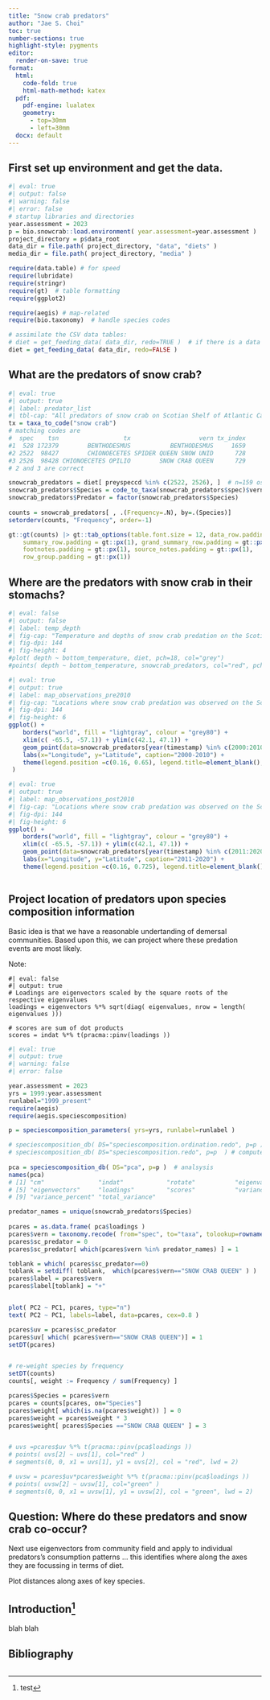 ```yaml
---
title: "Snow crab predators"
author: "Jae S. Choi"
toc: true
number-sections: true
highlight-style: pygments
editor:
  render-on-save: true
format:
  html: 
    code-fold: true
    html-math-method: katex
  pdf:
    pdf-engine: lualatex
    geometry: 
      - top=30mm
      - left=30mm
  docx: default 
---
```

 

<!-- This is a Quarto document -->

<!-- 
Copy this file to a work directory (e.g., bio.data/bio.snowcrab/reports/) 
and run Quarto from there:

# quarto render 51_bycatch.qmd --to html 

Can add "--to docx --to pdf" as additional documents, but their formatting is awkward and will require more work.  
-->

<!-- NOTES: 
Data are in ./data/FH.*.csv
 
Here is the requested data. There is some variability in the resolution of records, hence you’ll find that some predators may have full weight information while others do not, and the same will apply to prey species.  This will limit how informative this data will be and how far you can use these analytically.

The new database schema includes unique identifiers to ensure records are as intended (prior to this there was a lot of duplication of records).  These are as described:
SET_SEQ – relates to the set information details
PRED_SEQ – relates to the predator fish the stomach was taken from
PREY_SEQ – relates to the identified prey within a stomach

Some column headers may need further description:
DEPTH – average set depth in meters
GEAR – set fishing gear code (list attached)
SPEC – predator id code (species list attached)
FWT – predator weight in grams
FLEN – predator length in cm
STOWGT/EMPTYWGT – stomach weights before and after processing in grams
FULLNESS – level of fullness associated with stomachs, where codes are described from 0 through 6:
0             empty - no food contents
1             less than ¼ full
2             ¼ to ½ full
3             ½ to ¾ full
4             ¾ full to full
5             everted 
6             regurgitated
FGEN – Gender code of predator:
0             Unknown
1             Male
2             Female
PREYSPECCD – prey id code (species list attached)
PWT – prey weight in grams
PLEN – prey length in cm
DIGESTION – level of digestion of prey, where:
1             Good Condition
2             Partly Digested
3             Well Digested
4             Unidentifiable
9             Unidentified digestion state
 
-->


## First set up environment and get the data. 


```r
#| eval: true
#| output: false
#| warning: false
#| error: false 
# startup libraries and directories
year.assessment = 2023
p = bio.snowcrab::load.environment( year.assessment=year.assessment )
project_directory = p$data_root
data_dir = file.path( project_directory, "data", "diets" )
media_dir = file.path( project_directory, "media" )

require(data.table) # for speed
require(lubridate)
require(stringr) 
require(gt)  # table formatting
require(ggplot2)

require(aegis) # map-related 
require(bio.taxonomy)  # handle species codes

# assimilate the CSV data tables:
# diet = get_feeding_data( data_dir, redo=TRUE )  # if there is a data update
diet = get_feeding_data( data_dir, redo=FALSE )

```

<!--
# misc options for aegis should we need them: 
year.assessment = 2023
p = bio.snowcrab::load.environment( year.assessment=year.assessment )
bycatch_dir = file.path( p$annual.results, "bycatch")
years = as.character(1996: year.assessment)
if (0) {
  loadfunctions( "aegis")
  loadfunctions( "bio.snowcrab")  # in case of local edits
}
-->



## What are the predators of snow crab?

```r
#| eval: true
#| output: true
#| label: predator_list
#| tbl-cap: "All predators of snow crab on Scotian Shelf of Atlantic Canada. Of 58287 finfish stomach samples, 159 had snow crab (0.28%). There is no indormation on snow crab diet in the database."
tx = taxa_to_code("snow crab")  
# matching codes are 
#  spec    tsn                  tx                   vern tx_index
#1  528 172379        BENTHODESMUS           BENTHODESMUS     1659
#2 2522  98427        CHIONOECETES SPIDER QUEEN SNOW UNID      728
#3 2526  98428 CHIONOECETES OPILIO        SNOW CRAB QUEEN      729
# 2 and 3 are correct

snowcrab_predators = diet[ preyspeccd %in% c(2522, 2526), ]  # n=159 oservations out of a total of 58287 observations in db (=0.28% of all data)
snowcrab_predators$Species = code_to_taxa(snowcrab_predators$spec)$vern
snowcrab_predators$Predator = factor(snowcrab_predators$Species)
 
counts = snowcrab_predators[ , .(Frequency=.N), by=.(Species)]
setorderv(counts, "Frequency", order=-1)

gt::gt(counts) |> gt::tab_options(table.font.size = 12, data_row.padding = gt::px(1), 
    summary_row.padding = gt::px(1), grand_summary_row.padding = gt::px(1), 
    footnotes.padding = gt::px(1), source_notes.padding = gt::px(1), 
    row_group.padding = gt::px(1))

```

## Where are the predators with snow crab in their stomachs?


```r
#| eval: false
#| output: false
#| label: temp_depth
#| fig-cap: "Temperature and depths of snow crab predation on the Scotian Shelf of Atlantic Canada. Grey is all species observations in diet data base. Red is snow crab as prey."
#| fig-dpi: 144
#| fig-height: 4
#plot( depth ~ bottom_temperature, diet, pch=18, col="grey")
#points( depth ~ bottom_temperature, snowcrab_predators, col="red", pch=19 )
```

```r
#| eval: true
#| output: true
#| label: map_observations_pre2010
#| fig-cap: "Locations where snow crab predation was observed on the Scotian Shelf of Atlantic Canada, 2000-2010."
#| fig-dpi: 144
#| fig-height: 6
ggplot() + 
    borders("world", fill = "lightgray", colour = "grey80") + 
    xlim(c( -65.5, -57.1)) + ylim(c(42.1, 47.1)) +
    geom_point(data=snowcrab_predators[year(timestamp) %in% c(2000:2010),], aes(x=slongdd, y=slatdd, colour=Predator ), size=2.5 ) +
    labs(x="Longitude", y="Latitude", caption="2000-2010") +
    theme(legend.position =c(0.16, 0.65), legend.title=element_blank(), legend.text=element_text(size=6.0) 
 ) 
```


```r
#| eval: true
#| output: true
#| label: map_observations_post2010
#| fig-cap: "Locations where snow crab predation was observed on the Scotian Shelf of Atlantic Canada, 2011-2020."
#| fig-dpi: 144
#| fig-height: 6
ggplot() + 
    borders("world", fill = "lightgray", colour = "grey80") + 
    xlim(c( -65.5, -57.1)) + ylim(c(42.1, 47.1)) +
    geom_point(data=snowcrab_predators[year(timestamp) %in% c(2011:2020),], aes(x=slongdd, y=slatdd, colour=Predator ), size=2.5 ) +
    labs(x="Longitude", y="Latitude", caption="2011-2020") +
    theme(legend.position =c(0.16, 0.725), legend.title=element_blank(), legend.text=element_text(size=6.0) )
    
```


## Project location of predators upon species composition information

Basic idea is that we have a reasonable undertanding of demersal communities. Based upon this, we can project where these predation events are most likely. 

Note: 

```
#| eval: false
#| output: true
# Loadings are eigenvectors scaled by the square roots of the respective eigenvalues
loadings = eigenvectors %*% sqrt(diag( eigenvalues, nrow = length( eigenvalues ))) 

# scores are sum of dot products
scores = indat %*% t(pracma::pinv(loadings ))  
```


```r
#| eval: true
#| output: true
#| warning: false
#| error: false 

year.assessment = 2023
yrs = 1999:year.assessment
runlabel="1999_present"
require(aegis)
require(aegis.speciescomposition)

p = speciescomposition_parameters( yrs=yrs, runlabel=runlabel )

# speciescomposition_db( DS="speciescomposition.ordination.redo", p=p )  # analsysis
# speciescomposition_db( DS="speciescomposition.redo", p=p  ) # compute planar coords and remove dups
 
pca = speciescomposition_db( DS="pca", p=p )  # analsysis
names(pca)
# [1] "cm"               "indat"            "rotate"           "eigenvalues"     
# [5] "eigenvectors"     "loadings"         "scores"           "variance"        
# [9] "variance_percent" "total_variance"  

predator_names = unique(snowcrab_predators$Species)
 
pcares = as.data.frame( pca$loadings )
pcares$vern = taxonomy.recode( from="spec", to="taxa", tolookup=rownames( pcares ) )$vern
pcares$sc_predator = 0
pcares$sc_predator[ which(pcares$vern %in% predator_names) ] = 1   

toblank = which( pcares$sc_predator==0)
toblank = setdiff( toblank,  which(pcares$vern=="SNOW CRAB QUEEN" ) )
pcares$label = pcares$vern
pcares$label[toblank] = "+" 


plot( PC2 ~ PC1, pcares, type="n")
text( PC2 ~ PC1, labels=label, data=pcares, cex=0.8 )

pcares$uv = pcares$sc_predator
pcares$uv[ which( pcares$vern=="SNOW CRAB QUEEN")] = 1
setDT(pcares)


# re-weight species by frequency
setDT(counts)
counts[, weight := Frequency / sum(Frequency) ]

pcares$Species = pcares$vern
pcares = counts[pcares, on="Species"]
pcares$weight[ which(is.na(pcares$weight)) ] = 0
pcares$weight = pcares$weight * 3
pcares$weight[ pcares$Species =="SNOW CRAB QUEEN" ] = 3


# uvs =pcares$uv %*% t(pracma::pinv(pca$loadings ))    
# points( uvs[2] ~ uvs[1], col="red" )
# segments(0, 0, x1 = uvs[1], y1 = uvs[2], col = "red", lwd = 2)

# uvsw = pcares$uv*pcares$weight %*% t(pracma::pinv(pca$loadings ))    
# points( uvsw[2] ~ uvsw[1], col="green" )
# segments(0, 0, x1 = uvsw[1], y1 = uvsw[2], col = "green", lwd = 2)

```
  

## Question: Where do these predators and snow crab co-occur?

Next use eigenvectors from community field and apply to individual predators's consumption patterns ... this identifies where along the axes they are focussing in terms of diet.

Plot distances along axes of key species.

 
## Introduction[^1]

blah blah \cite{@kryszewski_master_2008}

## Bibliography  


~~~
~~~


[^1]: test

